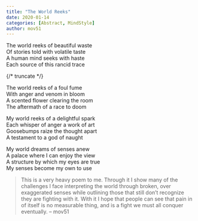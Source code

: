 ```yaml
---
title: "The World Reeks"
date: 2020-01-14
categories: [Abstract, MindStyle]
author: mov51
---
```


The world reeks of beautiful waste  
Of stories told with volatile taste  
A human mind seeks with haste  
Each source of this rancid trace  

{/* truncate */}

The world reeks of a foul fume  
With anger and venom in bloom  
A scented flower clearing the room  
The aftermath of a race to doom  

My world reeks of a delightful spark  
Each whisper of anger a work of art  
Goosebumps raize the thought apart  
A testament to a god of naught  

My world dreams of senses anew  
A palace where I can enjoy the view  
A structure by which my eyes are true  
My senses become my own to use  
>This is a very heavy poem to me. Through it I show many of the challenges I face interpreting the world through broken, over exaggerated senses while outlining those that still don’t recognize they are fighting with it. With it I hope that people can see that pain in of itself is no measurable thing, and is a fight we must all conquer eventually.  – mov51